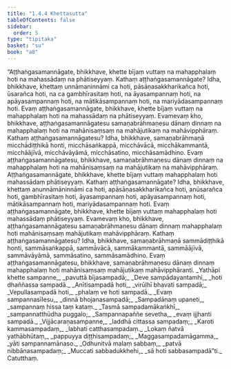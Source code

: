 ```yaml
---
title: "1.4.4 Khettasutta"
tableOfContents: false
sidebar:
  order: 5
type: "tipitaka"
basket: "su"
book: "a8"
---
```



<DynamicBreadcrumb />

<Division number="34" book="a8" bookNo="17" page="69">

<Paragraph number="328" book="a8">
“Aṭṭhaṅgasamannāgate, bhikkhave, khette bījaṃ vuttaṃ na mahapphalaṃ hoti na mahassādaṃ na phātiseyyaṃ. Kathaṃ aṭṭhaṅgasamannāgate? Idha, bhikkhave, khettaṃ unnāmaninnāmi ca hoti, pāsāṇasakkharikañca hoti, ūsarañca hoti, na ca gambhīrasitaṃ hoti, na āyasampannaṃ hoti, na apāyasampannaṃ hoti, na mātikāsampannaṃ hoti, na mariyādasampannaṃ hoti. Evaṃ aṭṭhaṅgasamannāgate, bhikkhave, khette bījaṃ vuttaṃ na mahapphalaṃ hoti na mahassādaṃ na phātiseyyaṃ.
</Paragraph>

<Paragraph number="329" book="a8">
Evamevaṃ kho, bhikkhave, aṭṭhaṅgasamannāgatesu samaṇabrāhmaṇesu dānaṃ dinnaṃ na mahapphalaṃ hoti na mahānisaṃsaṃ na mahājutikaṃ na mahāvipphāraṃ. Kathaṃ aṭṭhaṅgasamannāgatesu? Idha, bhikkhave, samaṇabrāhmaṇā micchādiṭṭhikā honti, micchāsaṅkappā, micchāvācā, micchākammantā, micchāājīvā, micchāvāyāmā, micchāsatino, micchāsamādhino. Evaṃ aṭṭhaṅgasamannāgatesu, bhikkhave, samaṇabrāhmaṇesu dānaṃ dinnaṃ na mahapphalaṃ hoti na mahānisaṃsaṃ na mahājutikaṃ na mahāvipphāraṃ.
</Paragraph>

<Paragraph number="330" book="a8">
Aṭṭhaṅgasamannāgate, bhikkhave, khette bījaṃ vuttaṃ mahapphalaṃ hoti mahassādaṃ phātiseyyaṃ. Kathaṃ aṭṭhaṅgasamannāgate? Idha, bhikkhave, khettaṃ anunnāmāninnāmi ca hoti, apāsāṇasakkharikañca hoti, anūsarañca hoti, gambhīrasitaṃ hoti, āyasampannaṃ hoti, apāyasampannaṃ hoti, mātikāsampannaṃ hoti, mariyādasampannaṃ hoti. Evaṃ aṭṭhaṅgasamannāgate, bhikkhave, khette bījaṃ vuttaṃ mahapphalaṃ hoti mahassādaṃ phātiseyyaṃ.
</Paragraph>

<Paragraph number="331" book="a8">
Evamevaṃ kho, bhikkhave, aṭṭhaṅgasamannāgatesu samaṇabrāhmaṇesu dānaṃ dinnaṃ mahapphalaṃ hoti mahānisaṃsaṃ mahājutikaṃ mahāvipphāraṃ. Kathaṃ aṭṭhaṅgasamannāgatesu? Idha, bhikkhave, samaṇabrāhmaṇā sammādiṭṭhikā honti, sammāsaṅkappā, sammāvācā, sammākammantā, sammāājīvā, sammāvāyāmā, sammāsatino, sammāsamādhino. Evaṃ aṭṭhaṅgasamannāgatesu, bhikkhave, samaṇabrāhmaṇesu dānaṃ dinnaṃ mahapphalaṃ hoti mahānisaṃsaṃ mahājutikaṃ mahāvipphāranti.
</Paragraph>

<Paragraph number="332" type="verses" book="a8">
_Yathāpi khette sampanne,_  
_pavuttā bījasampadā;_  
_Deve sampādayantamhi,_  
_hoti dhaññassa sampadā._  

</Paragraph>

<Paragraph number="333" type="verses" book="a8">
_Anītisampadā hoti,_  
_virūḷhī bhavati sampadā;_  
_Vepullasampadā hoti,_  
_phalaṃ ve hoti sampadā._  

</Paragraph>

<Paragraph number="334" type="verses" book="a8">
_Evaṃ sampannasīlesu,_  
_dinnā bhojanasampadā;_  
_Sampadānaṃ upaneti,_  
_sampannaṃ hissa taṃ kataṃ._  

</Paragraph>

<Paragraph number="335" type="verses" book="a8">
_Tasmā sampadamākaṅkhī,_  
_sampannatthūdha puggalo;_  
_Sampannapaññe sevetha,_  
_evaṃ ijjhanti sampadā._  

</Paragraph>

<Paragraph number="336" type="verses" book="a8">
_Vijjācaraṇasampanne,_  
_laddhā cittassa sampadaṃ;_  
_Karoti kammasampadaṃ,_  
_labhati catthasampadaṃ._  

</Paragraph>

<Paragraph number="337" type="verses" book="a8">
_Lokaṃ ñatvā yathābhūtaṃ,_  
_pappuyya diṭṭhisampadaṃ;_  
_Maggasampadamāgamma,_  
_yāti sampannamānaso._  

</Paragraph>

<Paragraph number="338" type="verses" book="a8">
_Odhunitvā malaṃ sabbaṃ,_  
_patvā nibbānasampadaṃ;_  
_Muccati sabbadukkhehi,_  
_sā hoti sabbasampadā”ti._  


</Paragraph>
</Division>

<Paragraph number="339" type="center" book="a8">
Catutthaṃ.
</Paragraph>